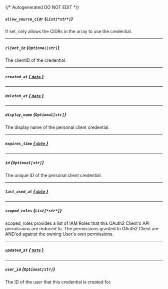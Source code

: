 {/* Autogenerated DO NOT EDIT  */}
##### `allow_source_cidr` *{`List[*str*]`}*
If set, only allows the CIDRs in the array to use the credential.

---
##### `client_id` *{`Optional[str]`}*
The clientID of the credential.

---
##### `created_at` [*{ `date` }*](https://docs.python.org/3/library/datetime.html#date-objects)

---
##### `deleted_at` [*{ `date` }*](https://docs.python.org/3/library/datetime.html#date-objects)

---
##### `display_name` *{`Optional[str]`}*
The display name of the personal client credential.

---
##### `expires_time` [*{ `date` }*](https://docs.python.org/3/library/datetime.html#date-objects)

---
##### `id` *{`Optional[str]`}*
The unique ID of the personal client credential.

---
##### `last_used_at` [*{ `date` }*](https://docs.python.org/3/library/datetime.html#date-objects)

---
##### `scoped_roles` *{`List[*str*]`}*
scoped_roles provides a list of IAM Roles
 that this OAuth2 Client's API permissions
 are reduced to. The permissions granted to OAuth2 Client
 are AND'ed against the owning User's own permissions.

---
##### `updated_at` [*{ `date` }*](https://docs.python.org/3/library/datetime.html#date-objects)

---
##### `user_id` *{`Optional[str]`}*
The ID of the user that this credential is created for.


